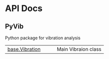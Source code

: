 # API Docs {.doc .doc-index}

## PyVib

Python package for vibration analysis

| | |
| --- | --- |
| [base.Vibration](base.Vibration.qmd#pyvib.base.Vibration) | Main Vibraion class |